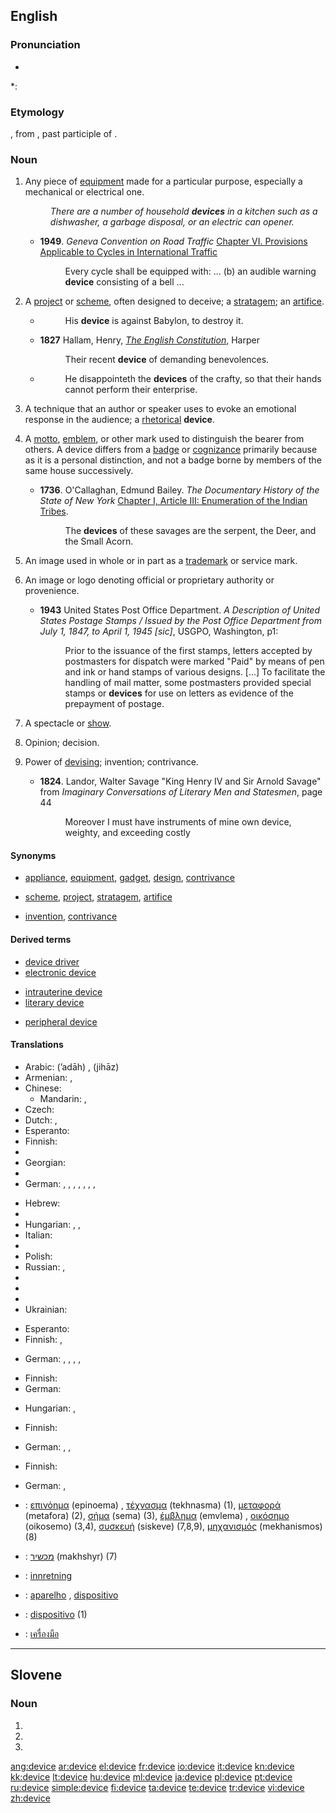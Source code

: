 ==English==

===Pronunciation===
* {{audio|en-us-device.ogg|Audio (US)}}

*: {{rhymes|aɪs}}

===Etymology===
{{etyl|fro}} {{term|devis|lang=fro}}, from {{etyl|la}} {{term|divisus|lang=la}}, past participle of {{term|dividere||to divide|lang=la}}.

===Noun===
{{en-noun}}

# Any piece of [[equipment]] made for a particular purpose, especially a mechanical or electrical one.
#: ''There are a number of household '''devices''' in a kitchen such as a dishwasher, a garbage disposal, or an electric can opener.''
#* '''1949'''. ''Geneva Convention on Road Traffic'' [[wikisource:Geneva Convention on Road Traffic#CHAPTER VI. PROVISIONS APPLICABLE TO CYCLES IN INTERNATIONAL TRAFFIC|Chapter VI. Provisions Applicable to Cycles in International Traffic]]
#*: Every cycle shall be equipped with: ... (b) an audible warning '''device''' consisting of a bell ...
# A [[project]] or [[scheme]], often designed to deceive; a [[stratagem]]; an [[artifice]].
#* {{RQ:Authorized Version|Jeremiah|51|11}}
#*: His '''device''' is against Babylon, to destroy it.
#* '''1827''' Hallam, Henry, [[s:The English Constitution|''The English Constitution'']], Harper
#*: Their recent '''device''' of demanding benevolences.
#* {{RQ:Authorized Version|Job|5|12}}
#*: He disappointeth the '''devices''' of the crafty, so that their hands cannot perform their enterprise.
# {{rhetoric}} A technique that an author or speaker uses to evoke an emotional response in the audience; a [[rhetorical]] '''device'''.
# {{heraldry}} A [[motto]], [[emblem]], or other mark used to distinguish the bearer from others. A device differs from a [[badge]] or [[cognizance]] primarily because as it is a personal distinction, and not a badge borne by members of the same house successively.
#* '''1736'''. O'Callaghan, Edmund Bailey. ''The Documentary History of the State of New York'' [[wikisource:The Documentary History of the State of New York/Volume I/Chapter I/Article III|Chapter I, Article III: Enumeration of the Indian Tribes]].
#*: The '''devices''' of these savages are the serpent, the Deer, and the Small Acorn.
# {{legal}} An image used in whole or in part as a [[trademark]] or service mark.
# {{printing}} An image or logo denoting official or proprietary authority or provenience.
#* '''1943''' United States Post Office Department. ''A Description of United States Postage Stamps / Issued by the Post Office Department from July 1, 1847, to April 1, 1945 [sic]'', USGPO, Washington, p1:
#*:Prior to the issuance of the first stamps, letters accepted by postmasters for dispatch were marked "Paid" by means of pen and ink or hand stamps of various designs. [...] To facilitate the handling of mail matter, some postmasters provided special stamps or '''devices''' for use on letters as evidence of the prepayment of postage.
# {{obsolete}} A spectacle or [[show]].
# {{obsolete}} Opinion; decision.
# {{obsolete}} Power of [[devising]]; invention; contrivance.
#* '''1824'''. Landor, Walter Savage "King Henry IV and Sir Arnold Savage" from ''Imaginary Conversations of Literary Men and Statesmen'', page 44
#*: Moreover I must have instruments of mine own device, weighty, and exceeding costly

====Synonyms====
* {{sense|piece of equipment}} [[appliance]], [[equipment]], [[gadget]], [[design]], [[contrivance]]
* {{sense|project or scheme}} [[scheme]], [[project]], [[stratagem]], [[artifice]]
* {{sense|obsolete, power of devising}} [[invention]], [[contrivance]]

====Derived terms====
{{top3}}
* [[device driver]]
* [[electronic device]]
{{mid3}}
* [[intrauterine device]]
* [[literary device]]
{{mid3}}
* [[peripheral device]]
{{bottom}}

====Translations====
{{trans-top|piece of equipment}}
* Arabic: {{Arab|[[اداة]]}} (’adāh) {{f}}, {{Arab|[[جهاز]]}} (jihāz) {{m}}
* Armenian: {{t-|hy|սարք|tr=sark'|sc=Armn|xs=Armenian}}, {{t-|hy|սարքավորում|tr=sark'avorum|sc=Armn|xs=Armenian}}
* Chinese:
** Mandarin: {{t|cmn|裝置|sc=Hani|xs=Mandarin}}, {{t-|cmn|装置|tr=zhuāngzhì|sc=Hani|xs=Mandarin}}
* Czech: {{t+|cs|zařízení|n}}
* Dutch: {{t+|nl|toestel}}, {{t+|nl|apparaat}}
* Esperanto: {{t-|eo|aparato|xs=Esperanto}}
* Finnish: {{t+|fi|laite}}
* {{trreq|French}}
* Georgian: {{t|ka|მექანიზმი|tr=mek‘anizmi|xs=Georgian}}
* {{trreq|Greek}}
* German: {{t+|de|Gerät|n}}, {{t+|de|Apparat|m}}, {{t+|de|Einheit|f}}, {{t+|de|Instrument|n}}, {{t+|de|Baustein|m}}, {{t+|de|Vorrichtung|f}}, {{t+|de|Einrichtung|f}}, {{t+|de|Hilfsmittel|n}}
{{trans-mid}}
* Hebrew: {{t|he|מתקן|m|tr=mitkan|sc=Hebr}}
* {{trreq|Hindi}}
* Hungarian: {{t|hu|készülék}}, {{t+|hu|szerkezet}}, {{t+|hu|gépezet}}
* Italian: {{t+|it|apparecchio|m}}
* {{trreq|Japanese}}
* Polish: {{t-|pl|urządzenie|n}}
* Russian: {{t+|ru|устройство|n|tr=ustrójstvo|sc=Cyrl}}, {{t+|ru|приспособление|n|tr=prisposoblénie|sc=Cyrl}}
* {{trreq|Spanish}}
* {{trreq|Swedish}}
* {{trreq|Turkish}}
* Ukrainian: {{t-|uk|пристрій|m|tr=prystrij|sc=Cyrl|xs=Ukrainian}}
{{trans-bottom}}

{{trans-top|project or scheme}}
* Esperanto: {{t-|eo|intrigo|xs=Esperanto}}
* Finnish: {{t+|fi|suunnitelma}}, {{t+|fi|juoni}}
{{trans-mid}}
* German: {{t+|de|Instrument|n}}, {{t+|de|Kunstgriff|m}}, {{t+|de|Vorrichtung|f}}, {{t+|de|Einrichtung|f}}, {{t+|de|Hilfsmittel|n}}
{{trans-bottom}}

{{trans-top|rhetorical device}}
* Finnish: {{t-|fi|tehokeino}}
* German: {{t+|de|Hilfsmittel|n}}
{{trans-mid}}
* Hungarian: {{t+|hu|eszköz}}, {{t+|hu|mód}}
{{trans-bottom}}

{{trans-top|heraldry: personal motto or emblem}}
* Finnish: {{t-|fi|tunnus}}
{{trans-mid}}
* German: {{t+|de|Motto|n}}, {{t+|de|Emblem|n}}, {{t+|de|Devise|f}}
{{trans-bottom}}

{{trans-top|law: image used in whole or part as a trademark or service mark}}
* Finnish: {{t+|fi|tunnusmerkki}}
{{trans-mid}}
* German: {{t+|de|Emblem|n}}, {{t+|de|Marke|f}}
{{trans-bottom}}

{{trans-top|obsolete: spectacle or show}}
{{trans-mid}}
{{trans-bottom}}

{{trans-top|obsolete: opinion; decision}}
{{trans-mid}}
{{trans-bottom}}

{{trans-top|obsolete: power of devising}}
{{trans-mid}}
{{trans-bottom}}

{{checktrans-top}}
* {{ttbc|Greek}}: [[επινόημα]] (epinoema) {{n}}, [[τέχνασμα]] (tekhnasma) {{n}} (1), [[μεταφορά]] (metafora) {{f}} (2), [[σήμα]] (sema) {{n}} (3), [[έμβλημα]] (emvlema) {{n}}, [[οικόσημο]] (oikosemo) {{n}} (3,4), [[συσκευή]] (siskeve) {{f}} (7,8,9), [[μηχανισμός]] (mekhanismos) {{m}} (8)
* {{ttbc|Hebrew}}: [[מכשיר]] (makhshyr) {{m}} (7)
{{checktrans-mid}}
* {{ttbc|Norwegian}}: [[innretning]]
* {{ttbc|Portuguese}}: [[aparelho]] {{m}}, [[dispositivo]] {{m}}
* {{ttbc|Spanish}}: [[dispositivo]] {{m}} (1)
* {{ttbc|Thai}}: [[เครื่องมือ]]
{{checktrans-bottom}}

----

==Slovene==

===Noun===
{{infl|sl|noun form|g=f}}

# {{sl-form-noun|g|s|devica}}
# {{sl-form-noun|n|p|devica}}
# {{sl-form-noun|a|p|devica}}

[[ang:device]]
[[ar:device]]
[[el:device]]
[[fr:device]]
[[io:device]]
[[it:device]]
[[kn:device]]
[[kk:device]]
[[lt:device]]
[[hu:device]]
[[ml:device]]
[[ja:device]]
[[pl:device]]
[[pt:device]]
[[ru:device]]
[[simple:device]]
[[fi:device]]
[[ta:device]]
[[te:device]]
[[tr:device]]
[[vi:device]]
[[zh:device]]